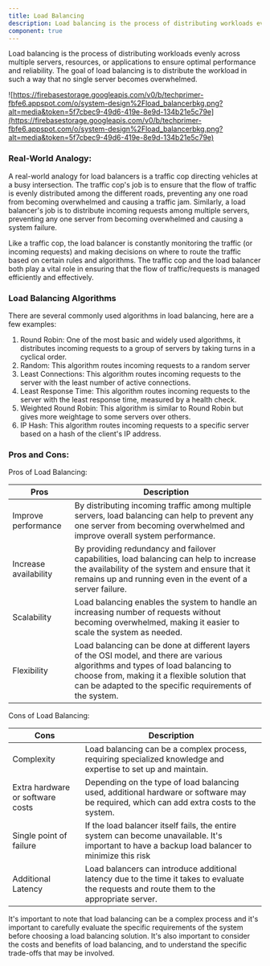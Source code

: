 ```yaml
---
title: Load Balancing
description: Load balancing is the process of distributing workloads evenly across multiple servers, resources, or applications to ensure optimal performance and reliability. The goal of load balancing is to distribute the workload in such a way that no single server becomes overwhelmed.
component: true
---
```


Load balancing is the process of distributing workloads evenly across multiple servers, resources, or applications to ensure optimal performance and reliability. The goal of load balancing is to distribute the workload in such a way that no single server becomes overwhelmed.

![https://firebasestorage.googleapis.com/v0/b/techprimer-fbfe6.appspot.com/o/system-design%2Fload_balancerbkg.png?alt=media&token=5f7cbec9-49d6-419e-8e9d-134b21e5c79e](https://firebasestorage.googleapis.com/v0/b/techprimer-fbfe6.appspot.com/o/system-design%2Fload_balancerbkg.png?alt=media&token=5f7cbec9-49d6-419e-8e9d-134b21e5c79e)

### Real-World Analogy:

A real-world analogy for load balancers is a traffic cop directing vehicles at a busy intersection. The traffic cop's job is to ensure that the flow of traffic is evenly distributed among the different roads, preventing any one road from becoming overwhelmed and causing a traffic jam. Similarly, a load balancer's job is to distribute incoming requests among multiple servers, preventing any one server from becoming overwhelmed and causing a system failure.

Like a traffic cop, the load balancer is constantly monitoring the traffic (or incoming requests) and making decisions on where to route the traffic based on certain rules and algorithms. The traffic cop and the load balancer both play a vital role in ensuring that the flow of traffic/requests is managed efficiently and effectively.

### Load Balancing Algorithms

There are several commonly used algorithms in load balancing, here are a few examples:

1. Round Robin: One of the most basic and widely used algorithms, it distributes incoming requests to a group of servers by taking turns in a cyclical order.
2. Random: This algorithm routes incoming requests to a random server
3. Least Connections: This algorithm routes incoming requests to the server with the least number of active connections.
4. Least Response Time: This algorithm routes incoming requests to the server with the least response time, measured by a health check.
5. Weighted Round Robin: This algorithm is similar to Round Robin but gives more weightage to some servers over others.
6. IP Hash: This algorithm routes incoming requests to a specific server based on a hash of the client's IP address.

### Pros and Cons:

Pros of Load Balancing:

| Pros                  | Description                                                                                                                                                                                                                                 |
| --------------------- | ------------------------------------------------------------------------------------------------------------------------------------------------------------------------------------------------------------------------------------------- |
| Improve performance   | By distributing incoming traffic among multiple servers, load balancing can help to prevent any one server from becoming overwhelmed and improve overall system performance.                                                                |
| Increase availability | By providing redundancy and failover capabilities, load balancing can help to increase the availability of the system and ensure that it remains up and running even in the event of a server failure.                                      |
| Scalability           | Load balancing enables the system to handle an increasing number of requests without becoming overwhelmed, making it easier to scale the system as needed.                                                                                  |
| Flexibility           | Load balancing can be done at different layers of the OSI model, and there are various algorithms and types of load balancing to choose from, making it a flexible solution that can be adapted to the specific requirements of the system. |

Cons of Load Balancing:

| Cons                             | Description                                                                                                                                      |
| -------------------------------- | ------------------------------------------------------------------------------------------------------------------------------------------------ |
| Complexity                       | Load balancing can be a complex process, requiring specialized knowledge and expertise to set up and maintain.                                   |
| Extra hardware or software costs | Depending on the type of load balancing used, additional hardware or software may be required, which can add extra costs to the system.          |
| Single point of failure          | If the load balancer itself fails, the entire system can become unavailable. It's important to have a backup load balancer to minimize this risk |
| Additional Latency               | Load balancers can introduce additional latency due to the time it takes to evaluate the requests and route them to the appropriate server.      |

It's important to note that load balancing can be a complex process and it's important to carefully evaluate the specific requirements of the system before choosing a load balancing solution. It's also important to consider the costs and benefits of load balancing, and to understand the specific trade-offs that may be involved.

